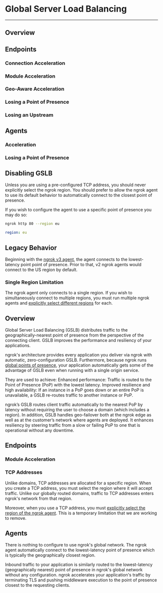 # Global Server Load Balancing

---

## Overview

## Endpoints

### Connection Acceleration

### Module Acceleration

### Geo-Aware Acceleration

### Losing a Point of Presence

### Losing an Upstream

## Agents

### Acceleration

### Losing a Point of Presence

## Disabling GSLB

Unless you are using a pre-configured TCP address, you should never explicitly
select the ngrok region. You should prefer to allow the ngrok agent to use its
default behavior to automatically connect to the closest point of presence.

If you wish to configure the agent to use a specific point of presence you may do so:

<Tabs groupId="connectivity" queryString="cty">
<TabItem value="agent-cli" label="Agent CLI" default>

```bash
ngrok http 80 --region eu
```

</TabItem>
<TabItem value="agent-config" label="Agent Config File">

```yaml
region: eu
```

</TabItem>
</Tabs>

## Legacy Behavior

Beginning with the [ngrok v3
agent](/agent/changelog#ngrok-agent-300---2022-03-28), the agent connects to
the lowest-latency point point of presence. Prior to that, v2 ngrok agents
would connect to the US region by default.

### Single Region Limitation

The ngrok agent only connects to a single region. If you wish to simultaneously
connect to multiple regions, you must run multiple ngrok agents and [explicitly
select different regions](#explicit-region-selection) for each.

## Overview

Global Server Load Balancing (GSLB) distributes traffic to the
geographically-nearest point of presence from the perspective of the connecting
client. GSLB improves the performance and resiliency of your applications.

ngrok's architecture provides every application you deliver via ngrok with
automatic, zero-configuration GSLB. Furthermore, because ngrok runs [global
points of presence](/network-edge/#points-of-presence), your application automatically gets some
of the advantage of GSLB even when running with a single origin service.

They are used to achieve:
Enhanced performance: Traffic is routed to the Point of Presence (PoP) with the lowest latency.
Improved resilience and high availability: If an instance in a PoP goes down or an entire PoP is unavailable, a GSLB re-routes traffic to another instance or PoP.

ngrok’s GSLB routes client traffic automatically to the nearest PoP by latency
without requiring the user to choose a domain (which includes a region). In
addition, GSLB handles geo-failover both at the ngrok edge as well as at the
customer’s network where agents are deployed. It enhances resiliency by
steering traffic from a slow or failing PoP to one that is operational without
any downtime.

## Endpoints

### Module Acceleration

### TCP Addresses

Unlike domains, TCP addresses are allocated for a specific region. When you
create a TCP address, you must select the region where it will accept traffic.
Unlike our globally routed domains, traffic to TCP addresses enters ngrok's
network from that region.

Moreover, when you use a TCP address, you must [explicitly select the region of the ngrok
agent](#explicit-region-selection). This is a temporary limitation that we are
working to remove.

## Agents

There is nothing to configure to use ngrok's global network. The ngrok agent
automatically connect to the lowest-latency point of presence which is
typically the geographically closest region.

Inbound traffic to your application is similarly routed to the lowest-latency
(geographically nearest) point of presence in ngrok's global network without
any configuration. ngrok accelerates your application's traffic by terminating
TLS and pushing middleware execution to the point of presence closest to the
requesting clients.
